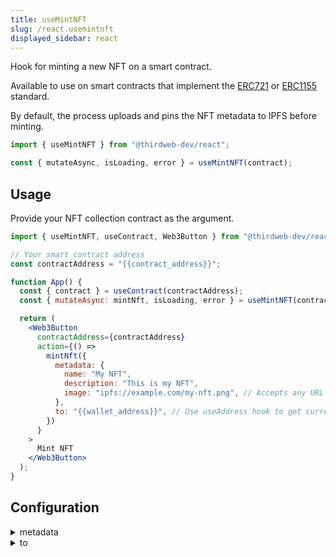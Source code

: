 ```yaml
---
title: useMintNFT
slug: /react.usemintnft
displayed_sidebar: react
---
```



Hook for minting a new NFT on a smart contract.

Available to use on smart contracts that implement the [ERC721](/solidity/extensions/erc721)
or [ERC1155](/solidity/extensions/erc1155) standard.

By default, the process uploads and pins the NFT metadata to IPFS before minting.

```jsx
import { useMintNFT } from "@thirdweb-dev/react";

const { mutateAsync, isLoading, error } = useMintNFT(contract);
```

## Usage

Provide your NFT collection contract as the argument.

```jsx
import { useMintNFT, useContract, Web3Button } from "@thirdweb-dev/react";

// Your smart contract address
const contractAddress = "{{contract_address}}";

function App() {
  const { contract } = useContract(contractAddress);
  const { mutateAsync: mintNft, isLoading, error } = useMintNFT(contract);

  return (
    <Web3Button
      contractAddress={contractAddress}
      action={() =>
        mintNft({
          metadata: {
            name: "My NFT",
            description: "This is my NFT",
            image: "ipfs://example.com/my-nft.png", // Accepts any URL or File type
          },
          to: "{{wallet_address}}", // Use useAddress hook to get current wallet address
        })
      }
    >
      Mint NFT
    </Web3Button>
  );
}
```

## Configuration

<details>
  <summary>metadata</summary>
  <div>

### metadata (required)

The metadata of the NFT to mint.

By default, the `metadata` object is uploaded and pinned to IPFS before minting.

```jsx
import { useMintNFT, useContract, Web3Button } from "@thirdweb-dev/react";

// Your smart contract address
const contractAddress = "{{contract_address}}";

function App() {
  const { contract } = useContract(contractAddress);
  const { mutateAsync: mintNft, isLoading, error } = useMintNFT(contract);

  return (
    <Web3Button
      contractAddress={contractAddress}
      action={() =>
        mintNft({
          // highlight-start
          // Any valid IPFS or HTTP URL that points to a JSON object
          metadata: {
            name: "My NFT",
            description: "This is my NFT",
            image: "ipfs://example.com/my-nft.png", // Accepts any URL or File type
          },
          // highlight-end
          to: "{{wallet_address}}",
        })
      }
    >
      Mint NFT
    </Web3Button>
  );
}
```

You can override this behavior by providing a `string` to the metadata property.

The string must be a URL that points to a valid JSON object containing [standard metadata properties](https://docs.opensea.io/docs/metadata-standards).

```jsx
import { useMintNFT, useContract, Web3Button } from "@thirdweb-dev/react";

// Your smart contract address
const contractAddress = "{{contract_address}}";

function App() {
  const { contract } = useContract(contractAddress);
  const { mutateAsync: mintNft, isLoading, error } = useMintNFT(contract);

  return (
    <Web3Button
      contractAddress={contractAddress}
      action={() =>
        mintNft({
          // highlight-start
          // Any valid IPFS or HTTP URL that points to a JSON object
          metadata: "https://<url>/<to>/<your>/<metadata>.json",
          // highlight-end
          to: "{{wallet_address}}",
        })
      }
    >
      Mint NFT
    </Web3Button>
  );
}
```

</div>
</details>

<details>
  <summary>to</summary>
  <div>

### to (required)

The wallet address to mint the NFT to.

Likely, you will want to mint the NFT to the currently connected wallet address.
Use the [`useAddress`](/react/react.useaddress) hook to get this value.

```jsx
import {
  useMintNFT,
  useContract,
  Web3Button,
  useAddress,
} from "@thirdweb-dev/react";

// Your smart contract address
const contractAddress = "{{contract_address}}";

function App() {
  // highlight-start
  const address = useAddress();
  // highlight-end
  const { contract } = useContract(contractAddress);
  const { mutateAsync: mintNft, isLoading, error } = useMintNFT(contract);

  return (
    <Web3Button
      contractAddress={contractAddress}
      action={() =>
        mintNft({
          metadata: {
            name: "My NFT",
            description: "This is my NFT",
            image: "ipfs://example.com/my-nft.png", // Accepts any URL or File type
          },
          // highlight-start
          to: address, // Use useAddress hook to get current wallet address
          // highlight-end
        })
      }
    >
      Mint NFT
    </Web3Button>
  );
}
```

</div>
</details>
